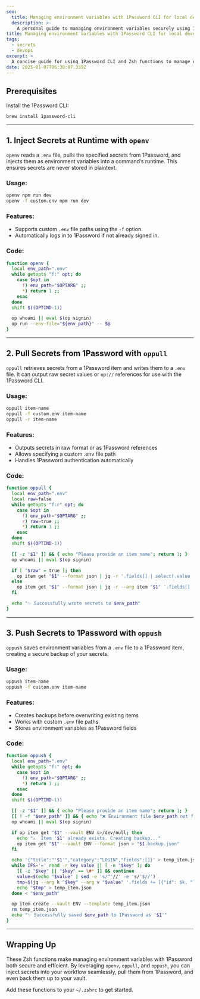 ```yaml
---
seo:
  title: Managing environment variables with 1Password CLI for local development
  description: >-
    A personal guide to managing environment variables securely using 1Password CLI and custom Zsh functions. Includes commands for injecting, pulling, and pushing secrets.
title: Managing environment variables with 1Password CLI for local development
tags:
  - secrets
  - devops
excerpt: >
  A concise guide for using 1Password CLI and Zsh functions to manage environment variables securely and efficiently.
date: 2025-01-07T06:30:07.339Z
---
```


## Prerequisites

Install the 1Password CLI:

```bash
brew install 1password-cli
```

---

## 1. Inject Secrets at Runtime with `openv`

`openv` reads a `.env` file, pulls the specified secrets from 1Password, and injects them as environment variables into a command’s runtime. This ensures secrets are never stored in plaintext.

### Usage:

```bash
openv npm run dev
openv -f custom.env npm run dev
```

### Features:

- Supports custom `.env` file paths using the `-f` option.
- Automatically logs in to 1Password if not already signed in.

### Code:

```bash
function openv {
  local env_path=".env"
  while getopts "f:" opt; do
    case $opt in
      f) env_path="$OPTARG" ;;
      *) return 1 ;;
    esac
  done
  shift $((OPTIND-1))

  op whoami || eval $(op signin)
  op run --env-file="${env_path}" -- $@
}
```

---

## 2. Pull Secrets from 1Password with `oppull`

`oppull` retrieves secrets from a 1Password item and writes them to a `.env` file. It can output raw secret values or `op://` references for use with the 1Password CLI.

### Usage:

```bash
oppull item-name
oppull -f custom.env item-name
oppull -r item-name
```

### Features:

- Outputs secrets in raw format or as 1Password references
- Allows specifying a custom .env file path
- Handles 1Password authentication automatically

### Code:

```bash
function oppull {
  local env_path=".env"
  local raw=false
  while getopts "f:r" opt; do
    case $opt in
      f) env_path="$OPTARG" ;;
      r) raw=true ;;
      *) return 1 ;;
    esac
  done
  shift $((OPTIND-1))

  [[ -z "$1" ]] && { echo "Please provide an item name"; return 1; }
  op whoami || eval $(op signin)

  if [ "$raw" = true ]; then
    op item get "$1" --format json | jq -r '.fields[] | select(.value != null) | "\(.label)=\(.value)"' > "$env_path"
  else
    op item get "$1" --format json | jq -r --arg item "$1" '.fields[] | select(.value != null) | "\(.label)=op://ENV/\($item)/\(.label)"' > "$env_path"
  fi

  echo "✨ Successfully wrote secrets to $env_path"
}
```

---

## 3. Push Secrets to 1Password with `oppush`

`oppush` saves environment variables from a `.env` file to a 1Password item, creating a secure backup of your secrets.

### Usage:

```bash
oppush item-name
oppush -f custom.env item-name
```

### Features:

- Creates backups before overwriting existing items
- Works with custom `.env` file paths
- Stores environment variables as 1Password fields

### Code:

```bash
function oppush {
  local env_path=".env"
  while getopts "f:" opt; do
    case $opt in
      f) env_path="$OPTARG" ;;
      *) return 1 ;;
    esac
  done
  shift $((OPTIND-1))

  [[ -z "$1" ]] && { echo "Please provide an item name"; return 1; }
  [[ ! -f "$env_path" ]] && { echo "❌ Environment file $env_path not found"; return 1; }
  op whoami || eval $(op signin)

  if op item get "$1" --vault ENV &>/dev/null; then
    echo "⚠️  Item '$1' already exists. Creating backup..."
    op item get "$1" --vault ENV --format json > "$1.backup.json"
  fi

  echo '{"title":"'$1'","category":"LOGIN","fields":[]}' > temp_item.json
  while IFS='=' read -r key value || [ -n "$key" ]; do
    [[ -z "$key" || "$key" == \#* ]] && continue
    value=$(echo "$value" | sed -e 's/^'//' -e 's/'$//')
    tmp=$(jq --arg k "$key" --arg v "$value" '.fields += [{"id": $k, "label": $k, "value": $v, "type": "CONCEALED"}]' temp_item.json)
    echo "$tmp" > temp_item.json
  done < "$env_path"

  op item create --vault ENV --template temp_item.json
  rm temp_item.json
  echo "✨ Successfully saved $env_path to 1Password as '$1'"
}
```

---

## Wrapping Up

These Zsh functions make managing environment variables with 1Password both secure and efficient. By leveraging `openv`, `oppull`, and `oppush`, you can inject secrets into your workflow seamlessly, pull them from 1Password, and even back them up to your vault.

Add these functions to your `~/.zshrc` to get started.
